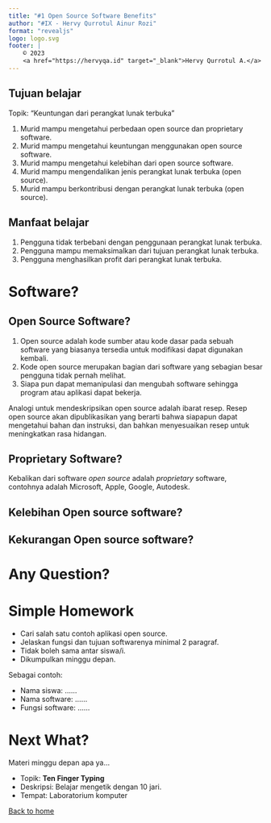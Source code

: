 ```yaml
---
title: "#1 Open Source Software Benefits"
author: "#IX - Hervy Qurrotul Ainur Rozi"
format: "revealjs"
logo: logo.svg
footer: |
    © 2023
    <a href="https://hervyqa.id" target="_blank">Hervy Qurrotul A.</a>
---
```


## Tujuan belajar {.smaller}

Topik: "Keuntungan dari perangkat lunak terbuka"

1. Murid mampu mengetahui perbedaan open source dan proprietary software.
1. Murid mampu mengetahui keuntungan menggunakan open source software.
1. Murid mampu mengetahui kelebihan dari open source software.
1. Murid mampu mengendalikan jenis perangkat lunak terbuka (open source).
1. Murid mampu berkontribusi dengan perangkat lunak terbuka (open source).

## Manfaat belajar {.smaller}

1. Pengguna tidak terbebani dengan penggunaan perangkat lunak terbuka.
1. Pengguna mampu memaksimalkan dari tujuan perangkat lunak terbuka.
1. Pengguna menghasilkan profit dari perangkat lunak terbuka.

# Software?

## Open Source Software? {.smaller}

1. Open source adalah kode sumber atau kode dasar pada sebuah software yang biasanya tersedia untuk modifikasi dapat digunakan kembali.
1. Kode open source merupakan bagian dari software yang sebagian besar pengguna tidak pernah melihat.
1. Siapa pun dapat memanipulasi dan mengubah software sehingga program atau aplikasi dapat bekerja.

Analogi untuk mendeskripsikan open source adalah ibarat resep.
Resep open source akan dipublikasikan yang berarti bahwa siapapun dapat mengetahui bahan dan instruksi, dan bahkan menyesuaikan resep untuk meningkatkan rasa hidangan.

## Proprietary Software? {.smaller background-color="rgb(237, 21, 21)"}

Kebalikan dari software _open source_ adalah _proprietary_ software, contohnya adalah Microsoft, Apple, Google, Autodesk.

## Kelebihan Open source software? {.smaller}

## Kekurangan Open source software? {.smaller}

# Any Question? {background-color="rgb(10, 132, 81)"}

# Simple Homework {.smaller}

* Cari salah satu contoh aplikasi open source.
* Jelaskan fungsi dan tujuan softwarenya minimal 2 paragraf.
* Tidak boleh sama antar siswa/i.
* Dikumpulkan minggu depan.

Sebagai contoh:

* Nama siswa: ......
* Nama software: ......
* Fungsi software: ......

# Next What?

Materi minggu depan apa ya...

* Topik: **Ten Finger Typing**
* Deskripsi: Belajar mengetik dengan 10 jari.
* Tempat: Laboratorium komputer

[Back to home](/)